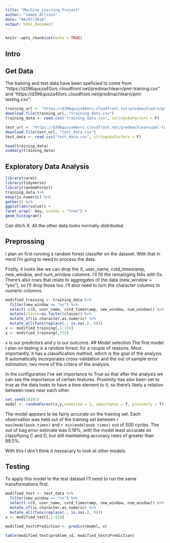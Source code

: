 ```yaml
---
title: "Machine_Learning_Project"
author: "James Allison"
date: "08/07/2018"
output: html_document
---
```


```r
knitr::opts_chunk$set(echo = TRUE)
```

## Intro

## Get Data
The training and test data have been speficied to come from "https://d396qusza40orc.cloudfront.net/predmachlearn/pml-training.csv" and "https://d396qusza40orc.cloudfront.net/predmachlearn/pml-testing.csv".

``` r
training_url <- "https://d396qusza40orc.cloudfront.net/predmachlearn/pml-training.csv"
download.file(training_url, "training_data.csv")
training_data <- read.csv("training_data.csv", stringsAsFactors = F)

test_url <- "https://d396qusza40orc.cloudfront.net/predmachlearn/pml-testing.csv"
download.file(test_url, "test_data.csv")
test_data <- read.csv("test_data.csv", stringsAsFactors = F)

head(training_data)
summary(training_data)
```

## Exploratory Data Analysis

```r

library(caret)
library(tidyverse)
library(randomForest)
training_data %>%
keep(is.numeric) %>%
gather() %>%
ggplot(aes(value)) +
facet_wrap(~ key, scales = "free") +
geom_histogram()


```
Can ditch X. All the other data looks normally distributed.

## Preprossing

I plan on first running a random forest classifer on the dataset. With that in mind I'm going to need to process the data.

Firstly, it looks like we can drop the X, user_name, cvtd_timestamp, new_window, and num_window columns. I'll fill the remainging NAs with 0s. There's also rows that relate to aggregates of the data (new_window = "yes"), so I'll drop those too. I'll also need to turn the character columns to numeric columns.

``` r

modified_training <- training_data %>%
  filter(new_window == "no") %>%
  select(-c(X, user_name, cvtd_timestamp, new_window, num_window)) %>%
  mutate(classe=as.factor(classe)) %>%
  mutate_if(is.character,as.numeric) %>%
  mutate_all(funs(replace(., is.na(.), 0)))
x <- modified_training[,1:154]
y <- modified_training[,155]

```
x is our predictors and y is our outcome.
## Model selection
The first model I plan on testing is a random forest, for a couple of reasons.
Most importantly, it has a classification method, which is the goal of the analysis. It automatically incorporates cross-validation and the out of sample error estimation, two more of the critera of the analysis.

In the configuration I've set importance to True so that after the analysis we can see the importance of certain features. Proximity has also been set to true as the data looks to have a time element to it, so there's likely a relation between rows near each other.
``` r

set.seed(10101)
model <- randomForest(x,y,nodesize = 1, importance = T, proximity = T)

```

The model appears to be fairly accurate on the training set. Each observation was held out of the training set between `r max(model$oob.times)` and `r min(model$oob.times)` out of 500 cycles. The out of bag error estimate was 0.16%, with the model least accurate on classifiying C and D, but still maintaining accuracy rates of greater than 99.5%.

With this I don't think it nessacary to look at other models.

## Testing

To apply this model to the test dataset I'll need to run the same transformations first.

``` r

modified_test <- test_data %>%
  filter(new_window == "no") %>%
  select(-c(X, user_name, cvtd_timestamp, new_window, num_window)) %>%
  mutate_if(is.character,as.numeric) %>%
  mutate_all(funs(replace(., is.na(.), 0)))
x <- modified_test[,1:154]

modified_test$Prediction <- predict(model, x)

table(modified_test$problem_id, modified_test$Prediction)
```

